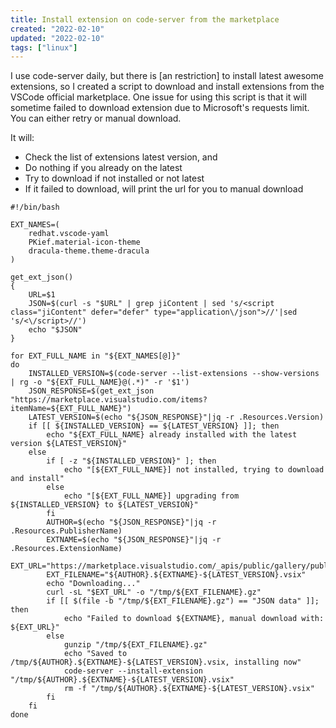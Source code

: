 ```yaml
---
title: Install extension on code-server from the marketplace
created: "2022-02-10"
updated: "2022-02-10"
tags: ["linux"]
---
```


I use code-server daily, but there is [an restriction] to install latest awesome extensions, so I created a script to download and install extensions from the VSCode official marketplace. One issue for using this script is that it will sometime failed to download extension due to Microsoft's requests limit. You can either retry or manual download.

It will:

- Check the list of extensions latest version, and
- Do nothing if you already on the latest
- Try to download if not installed or not latest
- If it failed to download, will print the url for you to manual download

```shell
#!/bin/bash

EXT_NAMES=(
    redhat.vscode-yaml
    PKief.material-icon-theme
    dracula-theme.theme-dracula
)

get_ext_json()
{
    URL=$1
    JSON=$(curl -s "$URL" | grep jiContent | sed 's/<script class="jiContent" defer="defer" type="application\/json">//'|sed 's/<\/script>//')
    echo "$JSON"
}

for EXT_FULL_NAME in "${EXT_NAMES[@]}"
do
    INSTALLED_VERSION=$(code-server --list-extensions --show-versions | rg -o "${EXT_FULL_NAME}@(.*)" -r '$1')
    JSON_RESPONSE=$(get_ext_json "https://marketplace.visualstudio.com/items?itemName=${EXT_FULL_NAME}")
    LATEST_VERSION=$(echo "${JSON_RESPONSE}"|jq -r .Resources.Version)
    if [[ ${INSTALLED_VERSION} == ${LATEST_VERSION} ]]; then
        echo "${EXT_FULL_NAME} already installed with the latest version ${LATEST_VERSION}"
    else
        if [ -z "${INSTALLED_VERSION}" ]; then
            echo "[${EXT_FULL_NAME}] not installed, trying to download and install"
        else
            echo "[${EXT_FULL_NAME}] upgrading from ${INSTALLED_VERSION} to ${LATEST_VERSION}"
        fi
        AUTHOR=$(echo "${JSON_RESPONSE}"|jq -r .Resources.PublisherName)
        EXTNAME=$(echo "${JSON_RESPONSE}"|jq -r .Resources.ExtensionName)
        EXT_URL="https://marketplace.visualstudio.com/_apis/public/gallery/publishers/${AUTHOR}/vsextensions/${EXTNAME}/${LATEST_VERSION}/vspackage"
        EXT_FILENAME="${AUTHOR}.${EXTNAME}-${LATEST_VERSION}.vsix"
        echo "Downloading..."
        curl -sL "$EXT_URL" -o "/tmp/${EXT_FILENAME}.gz"
        if [[ $(file -b "/tmp/${EXT_FILENAME}.gz") == "JSON data" ]]; then
            echo "Failed to download ${EXTNAME}, manual download with: ${EXT_URL}"
        else
            gunzip "/tmp/${EXT_FILENAME}.gz"
            echo "Saved to /tmp/${AUTHOR}.${EXTNAME}-${LATEST_VERSION}.vsix, installing now"
            code-server --install-extension "/tmp/${AUTHOR}.${EXTNAME}-${LATEST_VERSION}.vsix"
            rm -f "/tmp/${AUTHOR}.${EXTNAME}-${LATEST_VERSION}.vsix"
        fi
    fi
done
```
